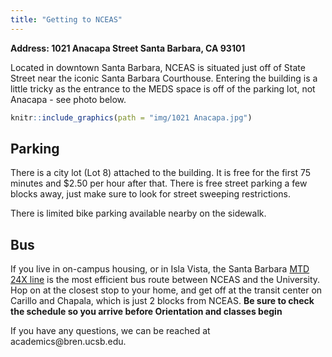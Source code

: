 ```yaml
---
title: "Getting to NCEAS"
---
```


**Address: 1021 Anacapa Street Santa Barbara, CA 93101**

Located in downtown Santa Barbara, NCEAS is situated just off of State Street near the iconic Santa Barbara Courthouse. Entering the building is a little tricky as the entrance to the MEDS space is off of the parking lot, not Anacapa - see photo below. 

```r
knitr::include_graphics(path = "img/1021 Anacapa.jpg")
```

## Parking

There is a city lot (Lot 8) attached to the building. It is free for the first 75 minutes and $2.50 per hour after that. There is free street parking a few blocks away, just make sure to look for street sweeping restrictions.

There is limited bike parking available nearby on the sidewalk.

## Bus

If you live in on-campus housing, or in Isla Vista, the Santa Barbara [MTD 24X line](https://sbmtd.gov/routes/route-24x/) is the most efficient bus route between NCEAS and the University. Hop on at the closest stop to your home, and get off at the transit center on Carillo and Chapala, which is just 2 blocks from NCEAS. **Be sure to check the schedule so you arrive before Orientation and classes begin**
 
If you have any questions, we can be reached at academics@bren.ucsb.edu.

